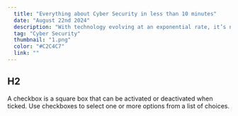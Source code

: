 ```yaml
---
  title: "Everything about Cyber Security in less than 10 minutes"
  date: "August 22nd 2024"
  description: "With technology evolving at an exponential rate, it’s never been more important for organisations and individuals to bolster their cyber security practices..."
  tag: "Cyber Security"
  thumbnail: "1.png"
  color: "#C2C4C7"
  link: ""
---
```


## H2
 
A checkbox is a square box that can be activated or deactivated when ticked. 
Use checkboxes to select one or more options from a list of choices.